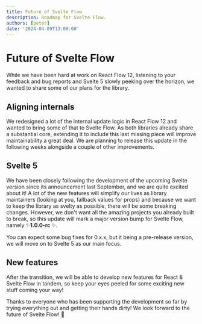 ```yaml
---
title: Future of Svelte Flow
description: Roadmap for Svelte Flow.
authors: [peter]
date: '2024-04-09T13:00:00'
---
```


# Future of Svelte Flow

While we have been hard at work on React Flow 12, listening to your feedback and bug reports and Svelte 5 slowly peeking over the horizon, we wanted to share some of our plans for the library.

## Aligning internals

We redesigned a lot of the internal update logic in React Flow 12 and wanted to bring some of that to Svelte Flow. As both libraries already share a substantial core, extending it to include this last missing piece will improve maintainability a great deal.
We are planning to release this update in the following weeks alongside a couple of other improvements.

## Svelte 5

We have been closely following the development of the upcoming Svelte version since its announcement last September, and we are quite excited about it! A lot of the new features will simplify our lives as library maintainers (looking at you, fallback values for props) and because we want to keep the library as svelty as possible, there will be some breaking changes. However, we don't want all the amazing projects you already built to break, so this update will mark a major version bump for Svelte Flow, namely ✨<b>1.0.0-rc </b>✨.

You can expect some bug fixes for 0.x.x, but it being a pre-release version, we will move on to Svelte 5 as our main focus.

## New features

After the transition, we will be able to develop new features for React & Svelte Flow in tandem, so keep your eyes peeled for some exciting new stuff coming your way!

Thanks to everyone who has been supporting the development so far by trying everything out and getting their hands dirty! We look forward to the future of Svelte Flow! 🚀
